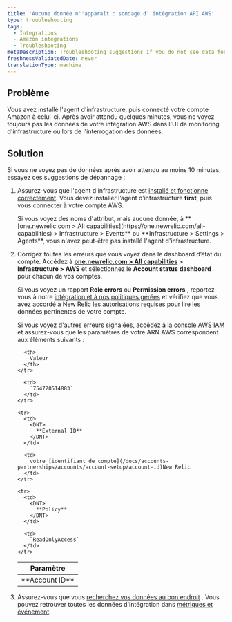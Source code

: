 ```yaml
---
title: 'Aucune donnée n''apparaît : sondage d''intégration API AWS'
type: troubleshooting
tags:
  - Integrations
  - Amazon integrations
  - Troubleshooting
metaDescription: Troubleshooting suggestions if you do not see data for your Amazon/AWS integrations in the New Relic infrastructure UI.
freshnessValidatedDate: never
translationType: machine
---
```


## Problème

Vous avez installé l&apos;agent d&apos;infrastructure, puis connecté votre compte Amazon à celui-ci. Après avoir attendu quelques minutes, vous ne voyez toujours pas les données de votre intégration AWS dans l&apos;UI de monitoring d&apos;infrastructure ou lors de l&apos;interrogation des données.

## Solution

Si vous ne voyez pas de données après avoir attendu au moins 10 minutes, essayez ces suggestions de dépannage :

1. Assurez-vous que l&apos;agent d&apos;infrastructure est [installé et fonctionne correctement](/docs/infrastructure/new-relic-infrastructure/troubleshooting/no-data-appears-infrastructure). Vous devez installer l’agent d’infrastructure <DNT>**first**</DNT>, puis vous connecter à votre compte AWS.

   <Callout variant="tip">
     Si vous voyez des noms d&apos;attribut, mais aucune donnée, à <DNT>**[one.newrelic.com &gt; All capabilities](https://one.newrelic.com/all-capabilities) &gt; Infrastructure &gt; Events**</DNT> ou <DNT>**Infrastructure &gt; Settings &gt; Agents**</DNT>, vous n&apos;avez peut-être pas installé l&apos;agent d&apos;infrastructure.
   </Callout>

2. Corrigez toutes les erreurs que vous voyez dans le dashboard d’état du compte. Accédez à <DNT>**[one.newrelic.com &gt; All capabilities](https://one.newrelic.com/all-capabilities) &gt; Infrastructure &gt; AWS**</DNT> et sélectionnez le <DNT>**Account status dashboard**</DNT> pour chacun de vos comptes.

   Si vous voyez un rapport <DNT>**Role errors**</DNT> ou <DNT>**Permission errors**</DNT> , reportez-vous à notre [intégration et à nos politiques gérées](/docs/integrations/amazon-integrations/getting-started/integrations-managed-policies) et vérifiez que vous avez accordé à New Relic les autorisations requises pour lire les données pertinentes de votre compte.

   Si vous voyez d&apos;autres erreurs signalées, accédez à la [console AWS IAM](https://console.aws.amazon.com/iam/home?#/roles) et assurez-vous que les paramètres de votre ARN AWS correspondent aux éléments suivants :

   <table>
     <thead>
       <tr>
         <th>
           Paramètre
         </th>

         <th>
           Valeur
         </th>
       </tr>
     </thead>

     <tbody>
       <tr>
         <td>
           <DNT>
             **Account ID**
           </DNT>
         </td>

         <td>
           `754728514883`
         </td>
       </tr>

       <tr>
         <td>
           <DNT>
             **External ID**
           </DNT>
         </td>

         <td>
           votre [identifiant de compte](/docs/accounts-partnerships/accounts/account-setup/account-id)New Relic
         </td>
       </tr>

       <tr>
         <td>
           <DNT>
             **Policy**
           </DNT>
         </td>

         <td>
           `ReadOnlyAccess`
         </td>
       </tr>
     </tbody>
   </table>

3. Assurez-vous que vous [recherchez vos données au bon endroit](/docs/infrastructure/integrations-getting-started/getting-started/understand-integration-data-data-types#metric) . Vous pouvez retrouver toutes les données d&apos;intégration dans [métriques et événement](/docs/query-your-data/explore-query-data/data-explorer/introduction-data-explorer).